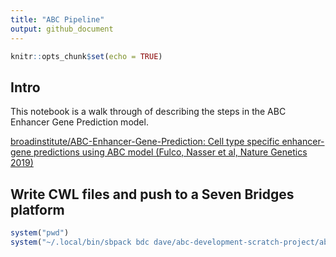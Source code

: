 ```yaml
---
title: "ABC Pipeline"
output: github_document
---
```


```r
knitr::opts_chunk$set(echo = TRUE)
```

## Intro

This notebook is a walk through of describing the steps in the ABC Enhancer Gene Prediction model.

[broadinstitute/ABC-Enhancer-Gene-Prediction: Cell type specific enhancer-gene predictions using ABC model (Fulco, Nasser et al, Nature Genetics 2019)](https://github.com/broadinstitute/ABC-Enhancer-Gene-Prediction)  

## Write CWL files and push to a Seven Bridges platform

```r

system("pwd")
system("~/.local/bin/sbpack bdc dave/abc-development-scratch-project/abc_workflow cwl/abc_workflow.cwl")

```

